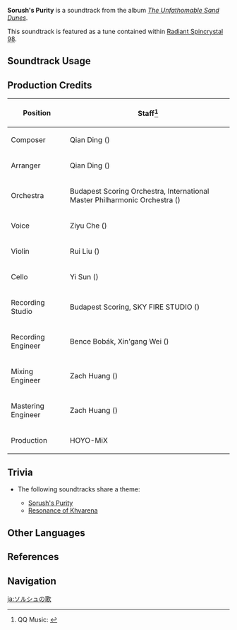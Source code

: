 {{Soundtrack Infobox
|image          = The Unfathomable Sand Dunes.png
|album          = The Unfathomable Sand Dunes
|disc           = 1
|number         = 01
|featured       = 
|featured2      = 
|featured3      = 
|featured_disc  = 
|featured_disc2 = 
|featured_disc3 = 
|youtube_id     = ouWANtCy9q8
|spotify_id     = 6zrcneGN8qNZOqxptY1NY1
|previous       = 
|next           = Resonance of Khvarena
}}
'''Sorush's Purity''' is a soundtrack from the album ''[[The Unfathomable Sand Dunes]]''.

This soundtrack is featured as a tune contained within [[Radiant Spincrystal 98]].

==Soundtrack Usage==
{{Soundtrack Usage
|quest    = 
|location = Vourukasha Oasis//after [[The Hymn of Tir Yazad (Part 2)|sealing Sign of Apaosha]]
|domain   = 
|teapot   = 98
}}

==Production Credits==
{| class="wikitable"
! Position
! Staff<ref>QQ Music: [https://y.qq.com/n/ryqq/songDetail/000x4EJu47gHHU {{zh|Sorush's Purity 斯露莎的歌}}]</ref>
|-
! Composer
| Qian Ding ({{zh|丁谦}})
|-
! Arranger
| Qian Ding ({{zh|丁谦}})
|-
! Orchestra
| Budapest Scoring Orchestra, International Master Philharmonic Orchestra ({{zh|国际首席爱乐乐团}})
|-
! Voice
| Ziyu Che ({{zh|车子玉}})
|-
! Violin
| Rui Liu ({{zh|刘睿}})
|-
! Cello
| Yi Sun ({{zh|孙艺}})
|-
! Recording Studio
| Budapest Scoring, SKY FIRE STUDIO ({{zh|九紫天诚录音棚}})
|-
! Recording Engineer
| Bence Bobák, Xin'gang Wei ({{zh|魏新刚}})
|-
! Mixing Engineer
| Zach Huang ({{zh|黄巍}})
|-
! Mastering Engineer
| Zach Huang ({{zh|黄巍}})
|-
! Production
| HOYO-MiX
|}
<!--
==Gallery==
<gallery>
</gallery>
-->

==Trivia==
* <section begin="VourukashaTheme1" /> The following soundtracks share a theme:
** [[Sorush's Purity]]
** [[Resonance of Khvarena]] <section end="VourukashaTheme1" />

==Other Languages==
{{Other Languages
|en       = Sorush's Purity
|zhs      = 斯露莎的歌
|zhs_rm   = Sīlùshā de Gē
|zh_tl    = Sorush's Song
|zht      = 斯露莎的歌
|zht_rm   = Sīlùshā de Gē
|ja       = ソルシュの歌
|ja_rm    = Sorushu no Uta
|ja_tl    = Sorush's Song
}}

==References==
{{Reflist}}

==Navigation==
{{Soundtrack Navbox|The Unfathomable Sand Dunes}}

[[ja:ソルシュの歌]]